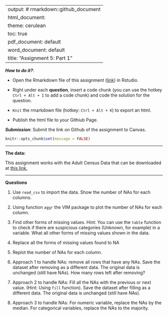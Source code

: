 
---
output: # rmarkdown::github_document
  html_document:
    theme: cerulean
    toc: true
  pdf_document: default
  word_document: default
title: "Assignment 5: Part 1"
---

***How to do it?***: 

- Open the Rmarkdown file of this assignment ([link](assignment5_part1.Rmd)) in Rstudio. 

- Right under each **question**, insert  a code chunk (you can use the hotkey `Ctrl + Alt + I` to add a code chunk) and code the solution for the question. 

- `Knit` the rmarkdown file (hotkey: `Ctrl + Alt + K`) to export an html.  

-  Publish the html file to your Githiub Page. 

***Submission***: Submit the link on Github of the assignment to Canvas. 

```r
knitr::opts_chunk$set(message = FALSE)
```

-------

**The data:** 

This assignment works with the Adult Census Data that can be downloaded at [this link.](https://bryantstats.github.io/math421/data/adult_census_missing.csv)

-------

**Questions**

1. Use `read_csv` to import the data.  Show the number of NAs for each columns.   

2. Using function `aggr` the VIM package to plot the number of NAs for each column. 

3. Find other forms of missing values. Hint: You can use the `table` function to check if there are suspicious categories (Unknown, for example) in a variable. What all other forms of missing values shown in the data. 

4. Replace all the forms of missing values found to NA

5. Replot the number of NAs for each column. 

6. Approach 1 to handle NAs: remove all rows that have any NAs. Save the dataset after removing as a different data. The original data is unchanged (still have NAs).  How many rows left after removing?

7. Approach 2 to handle NAs:  Fill all the NAs with the previous or next value. (Hint: Using `fill` function).  Save the dataset after filling as a different data. The original data is unchanged (still have NAs). 

8. Approach 3 to handle NAs: For numeric variable, replace the NAs by the median.  For categorical variables, replace the NAs to the majority. 





